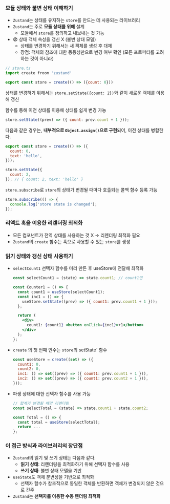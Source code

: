 ### 모듈 상태와 불변 상태 이해하기

- `Zustand`는 상태를 유지하는 `store`를 만드는 데 사용되는 라이브러리
- `Zustand`는 주로 **모듈 상태를 위해** 설계
  - 모듈에서 `store`를 정의하고 내보내는 것 가능
- 😨 상태 객체 속성을 갱신 X (불변 상태 모델)
  - 상태를 변경하기 위해서는 새 객체를 생성 후 대체
  - 장점: 객체의 참조에 대한 동등성만으로 변경 여부 확인 (모든 프로퍼티를 고려하는 것이 아니라)

```jsx
// store.ts
import create froom 'zustand'

export const store = create(() => ({count: 0}))
```

상태를 변경하기 위해서는 `store.setState({count: 2})`와 같이 새로운 객체를 이용해 갱신

함수를 통해 이전 상태를 이용해 상태를 쉽게 변경 가능

```jsx
store.setState((prev) => ({ count: prev.count + 1 }));
```

다음과 같은 경우는, **내부적으로 `Object.assign()`으로 구현**되어, 이전 상태를 병합한다.

```jsx
export const store = create(() => ({
  count: 0,
  text: 'hello',
}));

store.setState({
  count: 2,
}); // { count: 2, text: 'hello' }
```

`store.subscribe`로 `store`의 상태가 변경될 때마다 호출되는 콜백 함수 등록 가능

```jsx
store.subscribe(() => {
  console.log('store state is changed');
});
```

### 리액트 훅을 이용한 리렌더링 최적화

- 모든 컴포넌트가 전역 상태를 사용하는 것 X → 리렌더링 최적화 필요
- `Zustand`의 `create` 함수는 훅으로 사용할 수 있는 `store`를 생성

### 읽기 상태와 갱신 상태 사용하기

- `selectCount1` 선택자 함수를 미리 만든 후 useStore에 전달해 최적화

  ```jsx
  const selectCount1 = (state) => state.count1; // count1먼

  const Counter1 = () => {
    const count1 = useStore(selectCount1);
    const inc1 = () => {
      useStore.setState((prev) => ({ count1: prev.count1 + 1 }));
    };

    return (
      <div>
        count1: {count1} <button onClick={inc1}>+1</button>
      </div>
    );
  };
  ```

- `create` 의 첫 번째 인수는 `store`의 setState` 함수
  ```jsx
  const useStore = create((set) => ({
    count1: 0,
    count2: 0,
    inc1: () => set((prev) => ({ count1: prev.count1 + 1 })),
    inc2: () => set((prev) => ({ count1: prev.count2 + 1 })),
  }));
  ```
- 파생 상태에 대한 선택자 함수를 사용 가능

  ```jsx
  // 합계가 변경될 때만 리렌더링
  const selectTotal = (state) => state.count1 + state.count2;

  const Total = () => {
    const total = useStore(selectTotal);
    return ...
  };
  ```

### 이 접근 방식과 라이브러리의 장단점

- `Zustand`의 읽기 및 쓰기 상태는 다음과 같다.
  - **읽기 상태**: 리렌더링을 최적화하기 위해 선택자 함수를 사용
  - **쓰기 상태**: 불변 상태 모델을 기반
- `useState`도 객체 분변성을 기반으로 최적화
  - 선택자 함수가 참조적으로 동일한 객체를 반환하면 객체가 변경되지 않은 것으로 간주
- `Zustand`는 **선택자를 이용한 수동 렌더링 최적화**

